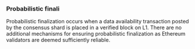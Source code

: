 
### Probabilistic finali

Probabilistic finalization occurs when a data availability transaction posted by the consensus shard is placed in a verified block on L1. There are no additional mechanisms for ensuring probabilistic finalization as Ethereum validators are deemed sufficiently reliable.

### 